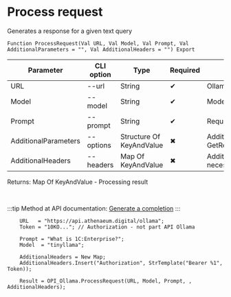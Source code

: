 ﻿---
sidebar_position: 1
---


# Process request
 Generates a response for a given text query



`Function ProcessRequest(Val URL, Val Model, Val Prompt, Val AdditionalParameters = "", Val AdditionalHeaders = "") Export`

  | Parameter | CLI option | Type | Required | Description |
  |-|-|-|-|-|
  | URL | --url | String | &#x2714; | Ollama server URL |
  | Model | --model | String | &#x2714; | Models name |
  | Prompt | --prompt | String | &#x2714; | Request text |
  | AdditionalParameters | --options | Structure Of KeyAndValue | &#x2716; | Additional parameters. See GetRequestParametersStructure |
  | AdditionalHeaders | --headers | Map Of KeyAndValue | &#x2716; | Additional request headers, if necessary |

  
  Returns:  Map Of KeyAndValue - Processing result

<br/>

:::tip
Method at API documentation: [Generate a completion](https://github.com/ollama/ollama/blob/main/docs/api.md#generate-a-completion)
:::
<br/>



```bsl title="1C:Enterprise/OneScript code example"
    URL   = "https://api.athenaeum.digital/ollama";
    Token = "10KO..."; // Authorization - not part API Ollama

    Prompt = "What is 1C:Enterprise?";
    Model  = "tinyllama";

    AdditionalHeaders = New Map;
    AdditionalHeaders.Insert("Authorization", StrTemplate("Bearer %1", Token));

    Result = OPI_Ollama.ProcessRequest(URL, Model, Prompt, , AdditionalHeaders);
```
 





